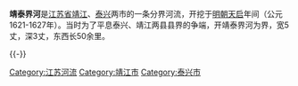 {{Unreferenced|time=2014-05-04T09:13:55+00:00}}

'''靖泰界河'''是[[江苏省|江苏省]][[靖江|靖江]]、[[泰兴|泰兴]]两市的一条分界河流，开挖于[[明朝|明朝]][[天启|天启]]年间（公元1621-1627年）。当时为了平息泰兴、靖江两县县界的争端，开靖泰界河为界，宽5丈，深3丈，东西长50余里。

[[Category:江苏河流|Category:江苏河流]]
[[Category:靖江市|Category:靖江市]]
[[Category:泰兴市|Category:泰兴市]]
{{-}}
{{中国地理小作品}}